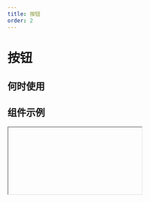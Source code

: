 ```yaml
---
title: 按钮
order: 2
---
```


# 按钮

## 何时使用

## 组件示例

<Iframe url="https://www.aliwork.com/developer/button-v2?isRenderNav=false" />

## 组件属性

<!-- | 属性名 |  属性 code  | 类型 | 数据示例  | 动态属性 | 备注 |
| :------ | :------ | :------ | :------ | :----- | :----- |
| 标题   | content | content | "按钮" | 否 | -->
<!-- | 按钮类型 | type  | string  | "primary"  | 否 | 可选值："primary", "normal", "secondary", "ghostLight", "ghostDark", "warningNormal", "warningPrimary", "textNormal", "textPrimary", "textSecondary"  | -->
<!-- | 按钮尺寸 | size  | string  | medium  | 否 | 可选值："small", "medium", "large"| -->
<!-- | 状态设置 | behavior | string  | "NORMAL"  | 否 | | -->
<!-- | 图标 | iconName | string  | "add"  | 否  |  -->
<!-- | 加载状态 | loading  | boolean  | false | 否 | 仅 PC 端支持 |  -->
<!-- | 加载点击 | triggerEventsWhenLoading | boolean  | false  | 否 | -->
<!-- | 点击时事件 | onClick | function | function(){ console.log('click'); } | 否 | -->


<AttrTable dataSource={[{
  attr: '标题', 
  code: 'content', 
  type: 'String', 
  demo: '"按钮"', 
  dafault:'', 
  desc: ''
}, {
  attr: '按钮类型', 
  code: 'TYPE', 
  type: 'String', 
  demo: '"primary"', 
  dafault:'', 
  desc: '可选值："primary", "normal", "secondary", "ghostLight", "ghostDark", "warningNormal", "warningPrimary", "textNormal", "textPrimary", "textSecondary" '
}, {
  attr: '按钮尺寸', 
  code: 'size', 
  type: 'String', 
  demo: "medium", 
  dafault:'', 
  desc: '可选值："small", "medium", "large"'
}, {
  attr: '状态设置', 
  code: 'behavior', 
  type: 'String', 
  demo: '"hover" "click" "focus"', 
  dafault:'', 
  desc: ''
}, {
  attr: '图标', 
  code: 'iconName', 
  type: 'String', 
  demo: 'add', 
  dafault:'', 
  desc: ''
}, {
  attr: '加载状态', 
  code: 'loading', 
  type: 'boolean', 
  demo: 'false', 
  dafault:'', 
  desc: ''
}, 
{
  attr: '点击时事件', 
  code: 'onClick', 
  type: 'function', 
  demo: 'function(){ console.log(click);}', 
  dafault:'', 
  desc: ''
}, ]}
/>
